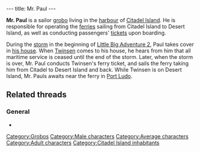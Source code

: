 ---
title: Mr. Paul
---

{{twinsunica import}}{{Infobox Character
 |image=Mr. Paul.png
 |race=grobo
 |gender=Male
 |size=average
 |age=Adult
 |magical=no
 |lba1=
 |lba2=yes
 |alignment=
 |occupation=
 |requires=
 |amount=
 |fam1=
 |fam2=
 |planet=
 |island=
 |building=
}}

'''Mr. Paul''' is a sailor [[grobo]] living in the [[Citadel Island harbour|harbour]] of [[Citadel Island]]. He is responsible for operating the [[ferry|ferries]] sailing from Citadel Island to Desert Island, as well as conducting passengers' [[ferry ticket|tickets]] upon boarding.

During the [[storm]] in the beginning of [[Little Big Adventure 2]], Paul takes cover in [[Mr. Paul's house|his house]]. When [[Twinsen]] comes to his house, he hears from him that all maritime service is ceased until the end of the storm. Later, when the storm is over, Mr. Paul conducts Twinsen's ferry ticket, and sails the ferry taking him from Citadel to Desert Island and back. While Twinsen is on Desert Island, Mr. Pauls awaits near the ferry in [[Port Ludo]].

==Related threads==
===General===
* {{thread|id=3467|title=New quote?}}

[[Category:Grobos]]
[[Category:Male characters]]
[[Category:Average characters]]
[[Category:Adult characters]]
[[Category:Citadel Island inhabitants]]